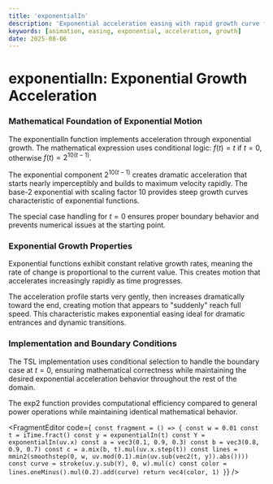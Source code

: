 ```yaml
---
title: 'exponentialIn'
description: 'Exponential acceleration easing with rapid growth curve for dramatic motion buildup'
keywords: [animation, easing, exponential, acceleration, growth]
date: 2025-08-06
---
```



# exponentialIn: Exponential Growth Acceleration

### Mathematical Foundation of Exponential Motion

The exponentialIn function implements acceleration through exponential growth. The mathematical expression uses conditional logic: $f(t) = t$ if $t = 0$, otherwise $f(t) = 2^{10(t-1)}$.

The exponential component $2^{10(t-1)}$ creates dramatic acceleration that starts nearly imperceptibly and builds to maximum velocity rapidly. The base-2 exponential with scaling factor 10 provides steep growth curves characteristic of exponential functions.

The special case handling for $t = 0$ ensures proper boundary behavior and prevents numerical issues at the starting point.

### Exponential Growth Properties

Exponential functions exhibit constant relative growth rates, meaning the rate of change is proportional to the current value. This creates motion that accelerates increasingly rapidly as time progresses.

The acceleration profile starts very gently, then increases dramatically toward the end, creating motion that appears to "suddenly" reach full speed. This characteristic makes exponential easing ideal for dramatic entrances and dynamic transitions.

### Implementation and Boundary Conditions

The TSL implementation uses conditional selection to handle the boundary case at $t = 0$, ensuring mathematical correctness while maintaining the desired exponential acceleration behavior throughout the rest of the domain.

The exp2 function provides computational efficiency compared to general power operations while maintaining identical mathematical behavior.

<FragmentEditor
        code={`
const fragment = () => {
    const w = 0.01
    const t = iTime.fract()
    const y = exponentialIn(t)
    const Y = exponentialIn(uv.x)
    const a = vec3(0.1, 0.9, 0.3)
    const b = vec3(0.8, 0.9, 0.7)
    const c = a.mix(b, t).mul(uv.x.step(t))
    const lines = mmin2(smoothstep(0, w, uv.mod(0.1).min(uv.sub(vec2(t, y)).abs())))
    const curve = stroke(uv.y.sub(Y), 0, w).mul(c)
    const color = lines.oneMinus().mul(0.2).add(curve)
    return vec4(color, 1)
}`}
/>
